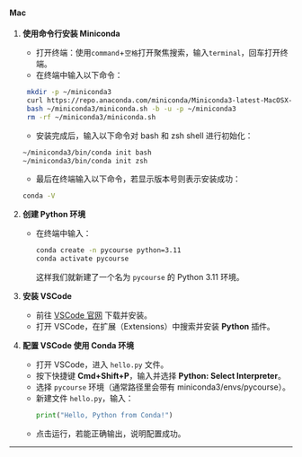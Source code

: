 #### Mac

1. **使用命令行安装 Miniconda**
   - 打开终端：使用`command`+`空格`打开聚焦搜索，输入`terminal`，回车打开终端。
   - 在终端中输入以下命令：
   ```bash
    mkdir -p ~/miniconda3
    curl https://repo.anaconda.com/miniconda/Miniconda3-latest-MacOSX-arm64.sh -o ~/miniconda3/miniconda.sh
    bash ~/miniconda3/miniconda.sh -b -u -p ~/miniconda3
    rm -rf ~/miniconda3/miniconda.sh
    ```
    - 安装完成后，输入以下命令对 bash 和 zsh shell 进行初始化：
    ```bash
    ~/miniconda3/bin/conda init bash
    ~/miniconda3/bin/conda init zsh
    ```
    - 最后在终端输入以下命令，若显示版本号则表示安装成功：
    ```bash
    conda -V
    ```


2. **创建 Python 环境**
   - 在终端中输入：
     ```bash
     conda create -n pycourse python=3.11
     conda activate pycourse
     ```
     这样我们就新建了一个名为 `pycourse` 的 Python 3.11 环境。

3. **安装 VSCode**
   - 前往 [VSCode 官网](https://code.visualstudio.com/) 下载并安装。
   - 打开 VSCode，在扩展（Extensions）中搜索并安装 **Python** 插件。

4. **配置 VSCode 使用 Conda 环境**
   - 打开 VSCode，进入 `hello.py` 文件。
   - 按下快捷键 **Cmd+Shift+P**，输入并选择 **Python: Select Interpreter**。
   - 选择 `pycourse` 环境（通常路径里会带有 miniconda3/envs/pycourse）。
   - 新建文件 `hello.py`，输入：
     ```python
     print("Hello, Python from Conda!")
     ```
   - 点击运行，若能正确输出，说明配置成功。

---
